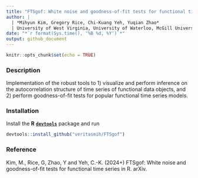 ```yaml
---
title: "FTSgof: White noise and goodness-of-fit tests for functional time series in R"
author: |
  | *Mihyun Kim, Gregory Rice, Chi-Kuang Yeh, Yuqian Zhao*
  | University of West Virginia, University of Waterloo, McGill University, University of Sussex
date: "*`r format(Sys.time(), '%B %d, %Y')`*"
output: github_document
---
```


\newcommand{\cov}{\mathbb{c}cov}

```r
knitr::opts_chunk$set(echo = TRUE)
```

### Description

Implementation of the robust tools to 1) visualize and perform inference on the autocorrelation structure of time series of functional data objects, and 2) perform goodness-of-fit tests for popular functional time series models. 

### Installation

Install the **R** [**`devtools`**](https://CRAN.R-project.org/package=devtools) package and run

```r
devtools::install_github("veritasmih/FTSgof")
```

### Reference

Kim, M., Rice, G, Zhao, Y and Yeh, C.-K. (2024+) FTSgof: White noise and goodness-of-fit tests for functional time series in R. arXiv.
